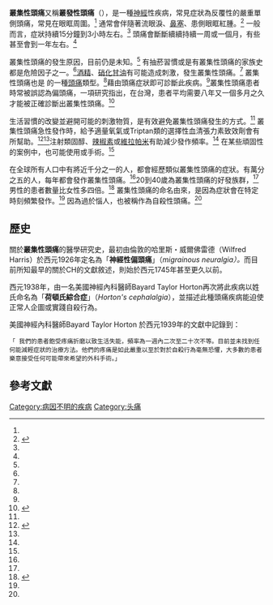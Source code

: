 
{{Infobox medical condition (new)
| name            = 叢集性頭痛<br/>Cluster headache
| image           = Gray778.png
| caption         = [[三叉神經|三叉神經]]
| field           = [[神經學|神經學]]
| symptoms        = 重複性、嚴重的單側頭痛、流眼淚、鼻塞 <ref name=Nesbitt2012 />
| complications   = 
| onset           = 20到40歲<ref name=AFP2013/>
| duration        = 15分鐘到3小時<ref name=AFP2013/>
| types           = 慢性、陣發性<ref name=AFP2013/>
| causes          = 病因未知<ref name=AFP2013/>
| risks           = [[抽菸|抽菸]]、家族史<ref name=AFP2013/>
| diagnosis       = 由症狀診斷<ref name=AFP2013/>
| differential    = [[偏頭痛|偏頭痛]]<ref name="American Migraine Foundation 2017">{{cite web | title=Cluster Headache | website=American Migraine Foundation | date=2017-02-15 | url=https://americanmigrainefoundation.org/understanding-migraine/cluster-headache/ | access-date=2017-10-23 | archive-url=https://web.archive.org/web/20180509181104/https://americanmigrainefoundation.org/understanding-migraine/cluster-headache/ | archive-date=2018-05-09 | dead-url=yes }}</ref>、[[三叉神經痛|三叉神經痛]]、[[慢性陣發性單邊頭痛|慢性陣發性單邊頭痛]]<ref name=AFP2013/>
| prevention      = 注射[[類固醇|類固醇]], [[civamide|civamide]], [[verapamil|verapamil]]<ref name=Rob2016/> 
| treatment       = [[氧氣|氧氣]], [[triptan|triptan]]類藥物<ref name=AFP2013/><ref name=Rob2016>{{cite journal|last1=Robbins|first1=Matthew S.|last2=Starling|first2=Amaal J.|last3=Pringsheim|first3=Tamara M.|last4=Becker|first4=Werner J.|last5=Schwedt|first5=Todd J.|title=Treatment of Cluster Headache: The American Headache Society Evidence-Based Guidelines|journal=Headache|date=2016|volume=56|issue=7|pages=1093–1106|doi=10.1111/head.12866|url=27432623|issn=1526-4610}}</ref>
| medication      = 
| prognosis       = 
| frequency       = 約有千分之一的人，會在某些時候發生症狀。<ref name=Fis2008/>
| deaths          = 
}}
{{medical}}

<!-- Definition and symptoms -->
'''叢集性頭痛'''又稱'''叢發性頭痛'''（{{lang-en|Cluster headache}}），是一種[[神經|神經]]性疾病，常見症狀為反覆性的嚴重單側頭痛，常見在眼眶周圍。<ref name=Nesbitt2012/> 通常會伴隨著流眼淚、[[鼻塞|鼻塞]]、患側眼眶紅腫。<ref name=Nesbitt2012>{{cite journal|vauthors=Nesbitt AD, Goadsby PJ |title=Cluster headache|journal=BMJ (Clinical research ed.)|date=Apr 11, 2012|volume=344|pages=e2407|pmid=22496300 |type=Review|doi=10.1136/bmj.e2407}}</ref> 一般而言，症狀持續15分鐘到3小時左右。<ref name=AFP2013/> 頭痛會斷斷續續持續一周或一個月，有些甚至會到一年左右。<ref name=AFP2013/>

<!-- Cause and diagnosis -->
叢集性頭痛的發生原因，目前仍是未知。<ref name=AFP2013/> 有抽菸習慣或是有叢集性頭痛的家族史都是危險因子之一。<ref name=AFP2013/>[[酒精|酒精]]、[[硝化甘油|硝化甘油]]有可能造成刺激，發生叢集性頭痛。<ref name=AFP2013/> 叢集性頭痛也是
{{tsl|en|trigeminal neuralgia|三叉自律神經頭痛}}的一種[[頭痛|頭痛]]類型。<ref name=AFP2013/>藉由頭痛症狀即可診斷此疾病。<ref name=AFP2013/>叢集性頭痛患者時常被誤認為偏頭痛，一項研究指出，在台灣，患者平均需要八年又一個多月之久才能被正確診斷出叢集性頭痛。<ref>{{Cite web|url = http://www.taiwanheadache.com.tw/teach_18.asp|title = 叢發性頭痛症狀劇烈 誤診率高|language = zh-tw|accessdate = 2019-01-16|archive-date = 2019-01-03|archive-url = https://web.archive.org/web/20190103171438/http://www.taiwanheadache.com.tw/teach_18.asp|dead-url = no}}</ref>

<!--Treatment and prevention -->
生活習慣的改變並避開可能的刺激物質，是有效避免叢集性頭痛發生的方式。<ref name=AFP2013/> 叢集性頭痛急性發作時，給予適量氧氣或Triptan類的選擇性血清張力素致效劑會有所幫助。<ref name=AFP2013>{{cite journal|author=Weaver-Agostoni J|title= Cluster headache|journal= American family physician |date=Jul 15, 2013|volume= 88|issue= 2|pages=122–8|pmid=23939643 |type=Review}}</ref><ref name=Rob2016/>注射類固醇、[[辣椒素|辣椒素]]或[[維拉帕米|維拉帕米]]有助減少發作頻率。<ref name=Rob2016/> 在某些頑固性的案例中，也可能使用{{tsl|en|nerve stimulation|神經刺激}}或手術。<ref name=AFP2013/>

<!-- Epidemiology, history, and culture -->
在全球所有人口中有將近千分之一的人，都會經歷類似叢集性頭痛的症狀。有萬分之五的人，每年都會發作叢集性頭痛。<ref name=Fis2008/>20到40歲為叢集性頭痛的好發族群，<ref name=AFP2013/>男性的患者數量比女性多四倍。<ref name=Fis2008>{{cite journal|last1=Fischera|first1=M|last2=Marziniak|first2=M|last3=Gralow|first3=I|last4=Evers|first4=S|title=The incidence and prevalence of cluster headache: a meta-analysis of population-based studies.|journal=Cephalalgia : an international journal of headache|date=June 2008|volume=28|issue=6|pages=614-8|pmid=18422717}}</ref> 叢集性頭痛的命名由來，是因為症狀會在特定時刻頻繁發作。<ref name=Nesbitt2012/> 因為過於惱人，也被稱作為自殺性頭痛。<ref name=AFP2013/>

== 歷史 ==
{{medref}}
{{Unreferenced section|time=2017-10-23T21:10:38+00:00}} 	
關於'''叢集性頭痛'''的醫學研究史，最初由倫敦的哈里斯・威爾佛雷德（Wilfred Harris）於西元1926年定名為「'''神經性偏頭痛'''」（''migrainous neuralgia）。''而目前所知最早的關於CH的文獻敘述，則始於西元1745年甚至更久以前。

西元1938年，由一名美國神經內科醫師Bayard Taylor Horton再次將此疾病以姓氏命名為「'''荷頓氏綜合症'''」（''Horton's cephalalgia''），並描述此種頭痛疾病能迫使正常人企圖或實踐自殺行為。

美國神經內科醫師Bayard Taylor Horton 於西元1939年的文獻中記錄到：
 「 我們的患者飽受疼痛折磨以致生活失能，頻率為一週內二次至二十次不等。目前並未找到任何能減輕症狀的治療方法。他們的疼痛是如此嚴重以至於對於自殺行為毫無恐懼，大多數的患者樂意接受任何可能帶來希望的外科手術。」

==參考文獻==
<references />
{{頭痛}}
{{中枢神经系统疾病}}

[[Category:病因不明的疾病|Category:病因不明的疾病]]
[[Category:头痛|Category:头痛]]